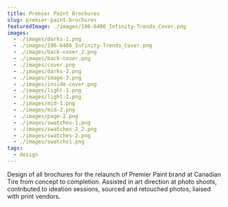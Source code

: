 ```yaml
---
title: Premier Paint Brochures
slug: premier-paint-brochures
featuredImage: ./images/196-6406_Infinity-Trends_Cover.png
images:
  - ./images/darks-1.png
  - ./images/196-6406_Infinity-Trends_Cover.png
  - ./images/back-cover_2.png
  - ./images/back-cover.png
  - ./images/cover.png
  - ./images/darks-2.png
  - ./images/image-3.png
  - ./images/inside-cover.png
  - ./images/light-1.png
  - ./images/light-2.png
  - ./images/mid-1.png
  - ./images/mid-2.png
  - ./images/page-2.png
  - ./images/swatches-1.png
  - ./images/swatches-2_2.png
  - ./images/swatches-2.png
  - ./images/swatchs1.png
tags:
  - design
---
```


Design of all brochures for the relaunch of Premier Paint brand at Canadian Tire from concept to completion. Assisted in art direction at photo shoots, contributed to ideation sessions, sourced and retouched photos, liaised with print vendors.
